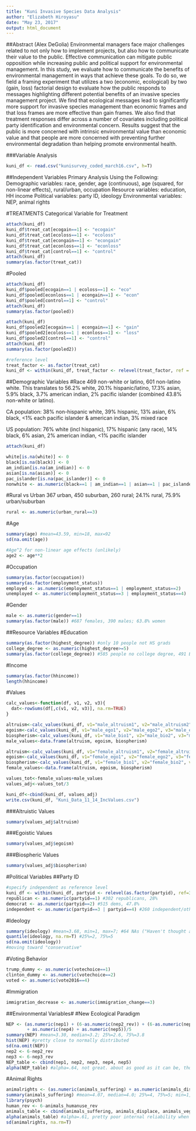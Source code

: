```yaml
---
title: "Kuni Invasive Species Data Analysis"
author: "Elizabeth Hiroyasu"
date: "May 23, 2017"
output: html_document
---
```

##Abstract (Alex DeGolia)
Environmental managers face major challenges related to not only how to implement projects, but also how to communicate their value to the public. Effective communication can mitigate public opposition while increasing public and political support for environmental management. In this study, we evaluate how to communicate the benefits of environmental management in ways that achieve these goals. To do so, we field a framing experiment that utilizes a two (economic, ecological) by two (gain, loss) factorial design to evaluate how the public responds to messages highlighting different potential benefits of an invasive species management project. We find that ecological messages lead to significantly more support for invasive species management than economic frames and that loss frames are more effective than gain frames. We also find that treatment responses differ across a number of covariates including political party identification and environmental concern. Results suggest that the public is more concerned with intrinsic environmental value than economic value and that people are more concerned with preventing further environmental degradation than helping promote environmental health.


###Variable Analysis
```r
kuni_df <- read.csv("kunisurvey_coded_march16.csv", h=T)
```

##Independent Variables
Primary Analysis Using the Following:
Demographic variables: race, gender, age (continuous), age (squared, for non-linear effects), rural/urban, occupation
Resource variables: education, HH income
Political variables: party ID, ideology
Environmental variables: NEP, animal rights

#TREATMENTS
Categorical Variable for Treatment
```r
attach(kuni_df)
kuni_df$treat_cat[ecogain==1] <- "ecogain"
kuni_df$treat_cat[ecoloss==1] <- "ecoloss"
kuni_df$treat_cat[econgain==1] <- "econgain"
kuni_df$treat_cat[econloss==1] <- "econloss"
kuni_df$treat_cat[control==1] <- "control"
attach(kuni_df)
summary(as.factor(treat_cat)) 
```

#Pooled
```r
attach(kuni_df)
kuni_df$pooled[ecogain==1 | ecoloss==1] <- "eco"
kuni_df$pooled[econloss==1 | econgain==1] <- "econ"
kuni_df$pooled[control==1] <- "control"
attach(kuni_df)
summary(as.factor(pooled)) 

attach(kuni_df)
kuni_df$pooled2[ecogain==1 | econgain==1] <- "gain"
kuni_df$pooled2[ecoloss==1 | econloss==1] <- "loss"
kuni_df$pooled2[control==1] <- "control"
attach(kuni_df)
summary(as.factor(pooled2)) 

#reference level
treat_factor <- as.factor(treat_cat)
kuni_df <- within(kuni_df, treat_factor <- relevel(treat_factor, ref = "control"))
```

##Demographic Variables
#Race
469 non-white or latino, 601 non-latino white. This translates to 56.2% white, 20.1% hispanic/latino, 17.3% asian, 5.9% black, 3.7% american indian, 2% pacific islander (combined 43.8% non-white or latino).

CA population: 38% non-hispanic white, 39% hispanic, 13% asian, 6% black, <1% each pacific islander & american indian, 3% mixed race

US population: 76% white (incl hispanic), 17% hispanic (any race), 14% black, 6% asian, 2% american indian, <1% pacific islander
```r
attach(kuni_df)

white[is.na(white)] <- 0
black[is.na(black)] <- 0
am_indian[is.na(am_indian)] <- 0
asian[is.na(asian)] <- 0
pac_islander[is.na(pac_islander)] <- 0
nonwhite <- as.numeric(black==1 | am_indian==1 | asian==1 | pac_islander==1 | latino==1)
```

#Rural vs Urban
367 urban, 450 suburban, 260 rural; 24.1% rural, 75.9% urban/suburban
```r
rural <- as.numeric(urban_rural==3)
```

#Age
```r
summary(age) #mean=43.59, min=18, max=92
sd(na.omit(age))

#Age^2 for non-linear age effects (unlikely)
age2 <- age**2
```

#Occupation
```r
summary(as.factor(occupation))
summary(as.factor(employment_status)) 
employed <- as.numeric(employment_status==1 | employment_status==2)
unemployed <- as.numeric(employment_status==3 | employment_status==4)
```

#Gender
```r
male <- as.numeric(gender==1)
summary(as.factor(male)) #687 females, 390 males; 63.8% women
```

##Resource Variables
#Education
```r
summary(as.factor(highest_degree)) #only 10 people not HS grads
college_degree <- as.numeric(highest_degree>=5)
summary(as.factor(college_degree)) #585 people no college degree, 491 BA or higher
```

#Income
```r
summary(as.factor(hhincome))
length(hhincome)
```

#Values
```r
calc_values<-function(df, v1, v2, v3){
  dat<-rowSums(df[,c(v1, v2, v3)], na.rm=TRUE)
}

altruism<-calc_values(kuni_df, v1="male_altruism1", v2="male_altruism2", v3="male_altruism3")
egoism<-calc_values(kuni_df, v1="male_ego1", v2="male_ego2", v3="male_ego3")
biospherism<-calc_values(kuni_df, v1="male_bio1", v2="male_bio2", v3="male_bio3")
male_values<-data.frame(altruism, egoism, biospherism)

altruism<-calc_values(kuni_df, v1="female_altruism1", v2="female_altruism2", v3="female_altruism3")
egoism<-calc_values(kuni_df, v1="female_ego1", v2="female_ego2", v3="female_ego3")
biospherism<-calc_values(kuni_df, v1="female_bio1", v2="female_bio2", v3="female_bio3")
female_values<-data.frame(altruism, egoism, biospherism)

values_tot<-female_values+male_values
values_adj<-values_tot/3

kuni_df<-cbind(kuni_df, values_adj)
write.csv(kuni_df, "Kuni_Data_11_14_IncValues.csv")
```

###Altruistic Values
```r
summary(values_adj$altruism)
```

###Egoistic Values
```r
summary(values_adj$egoism)
```

###Biospheric Values
```r
summary(values_adj$biospherism)
```


#Political Variables
##Party ID
```r
#specify independent as reference level
kuni_df <- within(kuni_df, partyid <- relevel(as.factor(partyid), ref=3))
republican <- as.numeric(partyid==1) #302 republicans, 28%
democrat <- as.numeric(partyid==2) #515 dems, 47.8%
independent <- as.numeric(partyid==3 | partyid==4) #260 independent/other, 24.1%
```

#Ideology
```r
summary(ideology) #mean=3.68, min=1, max=7; #64 NAs ("Haven't thought about this much")
quantile(ideology, na.rm=T) #25%=2, 75%=5
sd(na.omit(ideology))
#moving toward "conservative"
```

#Voting Behavior
```r
trump_dummy <- as.numeric(votechoice==1)
clinton_dummy <- as.numeric(votechoice==2)
voted <- as.numeric(vote2016==4)
```

#Immigration
```r
immigration_decrease <- as.numeric(immigration_change==3)
```

##Environmental Variables#
#New Ecological Paradigm
```r
NEP <- (as.numeric(nep1) + (6-as.numeric(nep2_rev)) + (6-as.numeric(nep3_rev))
        + as.numeric(nep4) + as.numeric(nep5))/5
summary(NEP) #mean=3.30, median=3.2; 25%=2.6, 75%=3.8
hist(NEP) #pretty close to normally distributed
sd(na.omit(NEP))
nep2 <- 6-nep2_rev
nep3 <- 6-nep3_rev
NEP_table <- cbind(nep1, nep2, nep3, nep4, nep5)
alpha(NEP_table) #alpha=.64, not great. about as good as it can be, though.
```

#Animal Rights
```r
animalrights <- (as.numeric(animals_suffering) + as.numeric(animals_displace) + as.numeric(animals_veg) + (6-as.numeric(animals_humanuse_rev)))/4
summary(animals_suffering) #mean=4.07, median=4.0; 25%=4, 75%=5; min=1, max=5
library(psych)
human_rev <- 6-animals_humanuse_rev
animals_table <- cbind(animals_suffering, animals_displace, animals_veg, human_rev)
alpha(animals_table) #alpha=.61, pretty poor internal reliability when all four included
sd(animalrights, na.rm=T)
```
